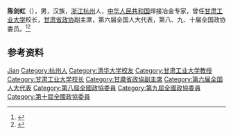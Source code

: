 {{Otheruses|other=名为陈剑虹的其他人物|陈剑虹}}

'''陈剑虹'''（{{bd|1937年|6月|}}），男，汉族，[[浙江|浙江]][[杭州|杭州]]人，[[中华人民共和国|中华人民共和国]]焊接冶金专家，曾任[[甘肃工业大学|甘肃工业大学]]校长，[[甘肃省政协|甘肃省政协]]副主席，第六届全国人大代表，第八、九、十届全国政协委员。<ref>{{Cite web|title=陈剑虹|url=https://www.lut.edu.cn/info/1153/63588.htm|accessdate=2020-08-30|work=兰州理工大学}}</ref><ref>{{Cite book|title=中华人民共和国职官志|author=何虎生, 李耀东, 向常福主编|publisher=中国社会出版社|year=2003|isbn=9787800883934|location=北京|pages=}}</ref>

== 参考资料 ==
{{reflist}}

{{中国人物小作品}}

{{Authority control}}
{{DEFAULTSORT:Chen陈}}
[[Category:陈姓|Jian]]
[[Category:杭州人|Category:杭州人]]
[[Category:清华大学校友|Category:清华大学校友]]
[[Category:甘肃工业大学教授|Category:甘肃工业大学教授]]
[[Category:甘肃工业大学校长|Category:甘肃工业大学校长]]
[[Category:甘肅省政協副主席|Category:甘肅省政協副主席]]
[[Category:第六届全国人大代表|Category:第六届全国人大代表]]
[[Category:第八屆全國政協委員|Category:第八屆全國政協委員]]
[[Category:第九屆全國政協委員|Category:第九屆全國政協委員]]
[[Category:第十屆全國政協委員|Category:第十屆全國政協委員]]